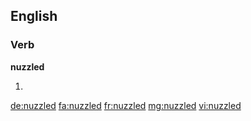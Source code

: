 ==English==

===Verb===
'''nuzzled'''

# {{en-past of|nuzzle}}

[[de:nuzzled]]
[[fa:nuzzled]]
[[fr:nuzzled]]
[[mg:nuzzled]]
[[vi:nuzzled]]